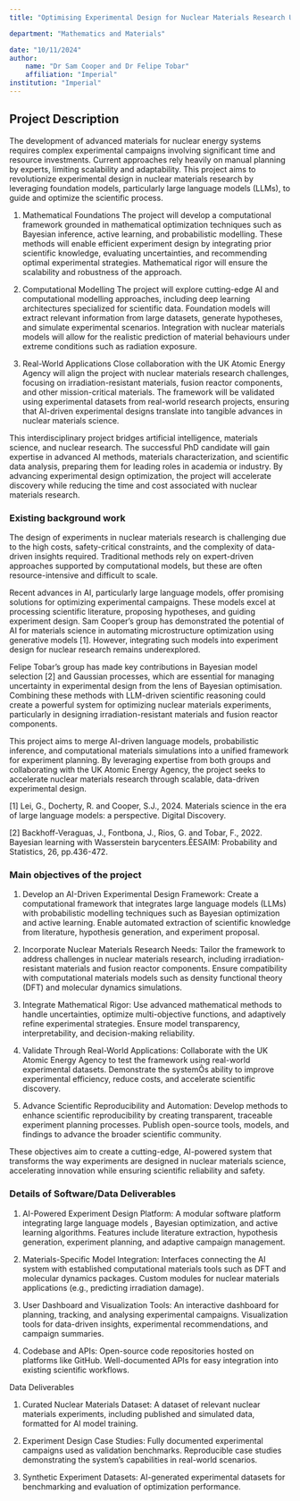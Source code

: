 ```yaml
---
title: "Optimising Experimental Design for Nuclear Materials Research Using Foundation Models"

department: "Mathematics and Materials"

date: "10/11/2024"
author: 
    name: "Dr Sam Cooper and Dr Felipe Tobar"
    affiliation: "Imperial"
institution: "Imperial"
---
```

## Project Description

The development of advanced materials for nuclear energy systems requires complex experimental campaigns involving significant time and resource investments. Current approaches rely heavily on manual planning by experts, limiting scalability and adaptability. This project aims to revolutionize experimental design in nuclear materials research by leveraging foundation models, particularly large language models (LLMs), to guide and optimize the scientific process.

1.  Mathematical Foundations
The project will develop a computational framework grounded in mathematical optimization techniques such as Bayesian inference, active learning, and probabilistic modelling. These methods will enable efficient experiment design by integrating prior scientific knowledge, evaluating uncertainties, and recommending optimal experimental strategies. Mathematical rigor will ensure the scalability and robustness of the approach.

2.  Computational Modelling
The project will explore cutting-edge AI and computational modelling approaches, including deep learning architectures specialized for scientific data. Foundation models will extract relevant information from large datasets, generate hypotheses, and simulate experimental scenarios. Integration with nuclear materials models will allow for the realistic prediction of material behaviours under extreme conditions such as radiation exposure.

3.  Real-World Applications
Close collaboration with the UK Atomic Energy Agency will align the project with nuclear materials research challenges, focusing on irradiation-resistant materials, fusion reactor components, and other mission-critical materials. The framework will be validated using experimental datasets from real-world research projects, ensuring that AI-driven experimental designs translate into tangible advances in nuclear materials science.

This interdisciplinary project bridges artificial intelligence, materials science, and nuclear research. The successful PhD candidate will gain expertise in advanced AI methods, materials characterization, and scientific data analysis, preparing them for leading roles in academia or industry. By advancing experimental design optimization, the project will accelerate discovery while reducing the time and cost associated with nuclear materials research.


### Existing background work

The design of experiments in nuclear materials research is
challenging due to the high costs, safety-critical constraints,
and the complexity of data-driven insights required. Traditional
methods rely on expert-driven approaches supported by
computational models, but these are often resource-intensive and
difficult to scale.

Recent advances in AI, particularly large language models, offer
promising solutions for optimizing experimental campaigns. These
models excel at processing scientific literature, proposing
hypotheses, and guiding experiment design. Sam Cooper's group has
demonstrated the potential of AI for materials science in automating
microstructure optimization using generative models [1]. However,
integrating such models into experiment design for nuclear research
remains underexplored.

Felipe Tobar's group has made key contributions in Bayesian
model selection [2] and Gaussian processes, which are essential
for managing uncertainty in experimental design from the lens of
Bayesian optimisation. Combining these methods with LLM-driven
scientific reasoning could create a powerful system for
optimizing nuclear materials experiments, particularly in
designing irradiation-resistant materials and fusion reactor
components.

This project aims to merge AI-driven language models,
probabilistic inference, and computational materials simulations
into a unified framework for experiment planning. By leveraging
expertise from both groups and collaborating with the UK Atomic
Energy Agency, the project seeks to accelerate nuclear materials
research through scalable, data-driven experimental design.

[1] Lei, G., Docherty, R. and Cooper, S.J., 2024. Materials science in
the era of large language models: a perspective. Digital Discovery.

[2] Backhoff-Veraguas, J., Fontbona, J., Rios, G. and Tobar, F.,
2022. Bayesian learning with Wasserstein barycenters.ÊESAIM:
Probability and Statistics, 26, pp.436-472.

### Main objectives of the project

1. Develop an AI-Driven Experimental Design Framework:
Create a computational framework that integrates large language models (LLMs) with probabilistic modelling techniques such as Bayesian optimization and active learning.
Enable automated extraction of scientific knowledge from literature, hypothesis generation, and experiment proposal.

2. Incorporate Nuclear Materials Research Needs:
Tailor the framework to address challenges in nuclear materials research, including irradiation-resistant materials and fusion reactor components.
Ensure compatibility with computational materials models such as density functional theory (DFT) and molecular dynamics simulations.

3. Integrate Mathematical Rigor:
Use advanced mathematical methods to handle uncertainties, optimize multi-objective functions, and adaptively refine experimental strategies.
Ensure model transparency, interpretability, and decision-making reliability.

4. Validate Through Real-World Applications:
Collaborate with the UK Atomic Energy Agency to test the framework using real-world experimental datasets.
Demonstrate the systemÕs ability to improve experimental efficiency, reduce costs, and accelerate scientific discovery.

5. Advance Scientific Reproducibility and Automation:
Develop methods to enhance scientific reproducibility by creating transparent, traceable experiment planning processes.
Publish open-source tools, models, and findings to advance the broader scientific community.

These objectives aim to create a cutting-edge, AI-powered system that transforms the way experiments are designed in nuclear materials science, accelerating innovation while ensuring scientific reliability and safety.


### Details of Software/Data Deliverables

1. AI-Powered Experiment Design Platform: A modular software platform
integrating large language models , Bayesian optimization, and active
learning algorithms. Features include literature extraction,
hypothesis generation, experiment planning, and adaptive campaign
management.

2. Materials-Specific Model Integration: Interfaces connecting the AI
system with established computational materials tools such as DFT and
molecular dynamics packages. Custom modules for nuclear materials
applications (e.g., predicting irradiation damage).

3. User Dashboard and Visualization Tools: An interactive dashboard
for planning, tracking, and analysing experimental
campaigns. Visualization tools for data-driven insights, experimental
recommendations, and campaign summaries.

4. Codebase and APIs: Open-source code repositories hosted on
platforms like GitHub. Well-documented APIs for easy integration into
existing scientific workflows.

Data Deliverables

1. Curated Nuclear Materials Dataset: A dataset of relevant nuclear
materials experiments, including published and simulated data,
formatted for AI model training.

2. Experiment Design Case Studies: Fully documented experimental
campaigns used as validation benchmarks. Reproducible case studies
demonstrating the system's capabilities in real-world scenarios.

3. Synthetic Experiment Datasets: AI-generated experimental datasets
for benchmarking and evaluation of optimization performance.
